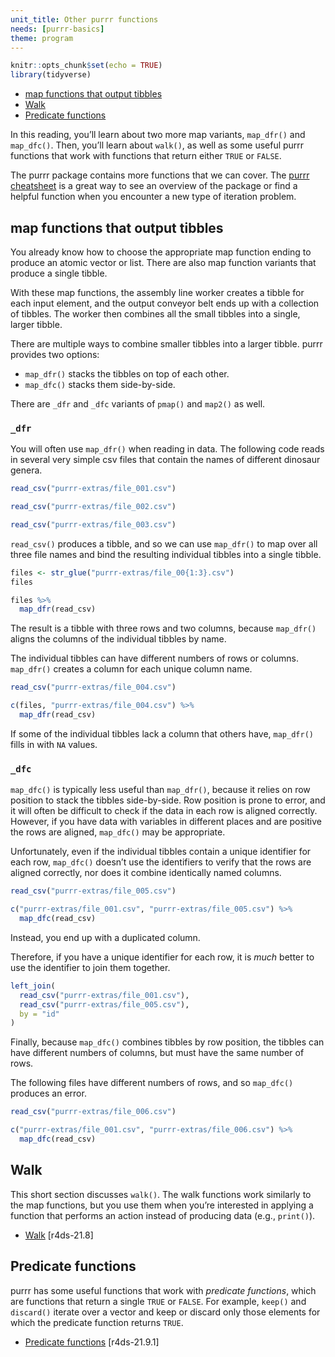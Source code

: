 ```yaml
---
unit_title: Other purrr functions
needs: [purrr-basics]
theme: program
---
```


```r
knitr::opts_chunk$set(echo = TRUE)
library(tidyverse)
```

* [map functions that output tibbles](#map-functions-that-output-tibbles)
* [Walk](#walk)
* [Predicate functions](#predicate-functions)

In this reading, you'll learn about two more map variants, `map_dfr()` and `map_dfc()`. Then, you'll learn about `walk()`, as well as some useful purrr functions that work with functions that return either `TRUE` or `FALSE`.

The purrr package contains more functions that we can cover. The [purrr cheatsheet](https://github.com/rstudio/cheatsheets/blob/master/purrr.pdf) is a great way to see an overview of the package or find a helpful function when you encounter a new type of iteration problem.

## map functions that output tibbles

You already know how to choose the appropriate map function ending to produce an atomic vector or list. There are also map function variants that produce a single tibble.

With these map functions, the assembly line worker creates a tibble for each input element, and the output conveyor belt ends up with a collection of tibbles. The worker then combines all the small tibbles into a single, larger tibble. 

There are multiple ways to combine smaller tibbles into a larger tibble. purrr provides two options:

* `map_dfr()` stacks the tibbles on top of each other.
* `map_dfc()` stacks them side-by-side.

There are `_dfr` and `_dfc` variants of `pmap()` and `map2()` as well.

### `_dfr`

You will often use `map_dfr()` when reading in data. The following code reads in several very simple csv files that contain the names of different dinosaur genera.

```r
read_csv("purrr-extras/file_001.csv")

read_csv("purrr-extras/file_002.csv")

read_csv("purrr-extras/file_003.csv")
```

`read_csv()` produces a tibble, and so we can use `map_dfr()` to map over all three file names and bind the resulting individual tibbles into a single tibble.

```r
files <- str_glue("purrr-extras/file_00{1:3}.csv")
files

files %>% 
  map_dfr(read_csv)
```

The result is a tibble with three rows and two columns, because `map_dfr()` aligns the columns of the individual tibbles by name. 

The individual tibbles can have different numbers of rows or columns. `map_dfr()` creates a column for each unique column name. 

```r
read_csv("purrr-extras/file_004.csv")

c(files, "purrr-extras/file_004.csv") %>% 
  map_dfr(read_csv)
```

If some of the individual tibbles lack a column that others have, `map_dfr()` fills in with `NA` values.

### `_dfc`

`map_dfc()` is typically less useful than `map_dfr()`, because it relies on row position to stack the tibbles side-by-side. Row position is prone to error, and it will often be difficult to check if the data in each row is aligned correctly. However, if you have data with variables in different places and are positive the rows are aligned, `map_dfc()` may be appropriate.

Unfortunately, even if the individual tibbles contain a unique identifier for each row, `map_dfc()` doesn't use the identifiers to verify that the rows are aligned correctly, nor does it combine identically named columns.

```r
read_csv("purrr-extras/file_005.csv")

c("purrr-extras/file_001.csv", "purrr-extras/file_005.csv") %>% 
  map_dfc(read_csv)
```

Instead, you end up with a duplicated column.

Therefore, if you have a unique identifier for each row, it is _much_ better to use the identifier to join them together.

```r
left_join(
  read_csv("purrr-extras/file_001.csv"),
  read_csv("purrr-extras/file_005.csv"),
  by = "id"
)
```

Finally, because `map_dfc()` combines tibbles by row position, the tibbles can have different numbers of columns, but must have the same number of rows.

The following files have different numbers of rows, and so `map_dfc()` produces an error.

```r
read_csv("purrr-extras/file_006.csv")

c("purrr-extras/file_001.csv", "purrr-extras/file_006.csv") %>% 
  map_dfc(read_csv)
```

## Walk

This short section discusses `walk()`. The walk functions work similarly to the map functions, but you use them when you're interested in applying a function that performs an action instead of producing data (e.g., `print()`). 

* [Walk](http://r4ds.had.co.nz/iteration.html#walk) [r4ds-21.8]

## Predicate functions

purrr has some useful functions that work with _predicate functions_, which are functions that return a single `TRUE` or `FALSE`. For example, `keep()` and `discard()` iterate over a vector and keep or discard only those elements for which the predicate function returns `TRUE`.

* [Predicate functions](http://r4ds.had.co.nz/iteration.html#predicate-functions) [r4ds-21.9.1]
